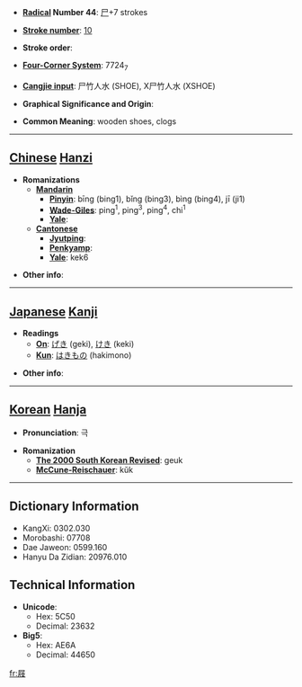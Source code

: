 * '''[[Wiktionary:Chinese radical index| Radical]] Number 44''': [[Wiktionary:Chinese radical index 尸|尸]]+7 strokes

* '''[[Wiktionary:Chinese total strokes index|Stroke number]]''': [[Wiktionary:Chinese total strokes index 10|10]]

* '''Stroke order''': 

* '''[[Wiktionary:Chinese four corner index|Four-Corner System]]''': 7724<sub>7</sub>

* '''[[Wiktionary:Chinese Cangjie index|Cangjie input]]''': 尸竹人水 (SHOE), X尸竹人水 (XSHOE)

* '''Graphical Significance and Origin''': 

* '''Common Meaning''': wooden shoes, clogs

----

== [[Chinese]] [[Hanzi]] ==

* '''Romanizations'''
** '''[[Mandarin]]'''
*** '''[[Pinyin]]''': bīng (bing1), bǐng (bing3), bìng (bing4), jī (ji1)
*** '''[[Wade-Giles]]''': ping<sup>1</sup>, ping<sup>3</sup>, ping<sup>4</sup>, chi<sup>1</sup>
*** '''[[Yale]]''': 
** '''[[Cantonese]]'''
*** '''[[Jyutping]]''':
*** '''[[Penkyamp]]''': 
*** '''[[Yale]]''': kek6

* '''Other info''': 

----

== [[Japanese]] [[Kanji]] ==

* '''Readings'''
** '''[[On]]''': [[げき]] (geki), [[けき]] (keki)
** '''[[Kun]]''': [[はきもの]] (hakimono)

* '''Other info''':  

----

== [[Korean]] [[Hanja]] ==

* '''Pronunciation''': 극

* '''Romanization'''
** '''[[The 2000 South Korean Revised Romanization|The 2000 South Korean Revised]]''': geuk
** '''[[McCune-Reischauer]]''': kŭk

----

== Dictionary Information ==

* KangXi: 0302.030
* Morobashi: 07708
* Dae Jaweon: 0599.160
* Hanyu Da Zidian: 20976.010

== Technical Information ==

* '''Unicode''':
** Hex: 5C50
** Decimal: 23632
* '''Big5''':
** Hex: AE6A
** Decimal: 44650

[[fr:屐]]